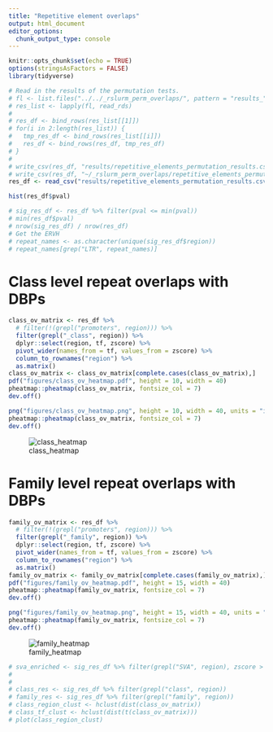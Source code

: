 ```yaml
---
title: "Repetitive element overlaps"
output: html_document
editor_options: 
  chunk_output_type: console
---
```


```r
knitr::opts_chunk$set(echo = TRUE)
options(stringsAsFactors = FALSE)
library(tidyverse)
```

```r
# Read in the results of the permutation tests.
# fl <- list.files("../../_rslurm_perm_overlaps/", pattern = "results_", full.names = T)
# res_list <- lapply(fl, read_rds)
# 
# res_df <- bind_rows(res_list[[1]])
# for(i in 2:length(res_list)) {
#   tmp_res_df <- bind_rows(res_list[[i]])
#   res_df <- bind_rows(res_df, tmp_res_df)
# }
# 
# write_csv(res_df, "results/repetitive_elements_permutation_results.csv")
# write_csv(res_df, "~/_rslurm_perm_overlaps/repetitive_elements_permutation_results.csv")
res_df <- read_csv("results/repetitive_elements_permutation_results.csv")
```

```r
hist(res_df$pval)

# sig_res_df <- res_df %>% filter(pval <= min(pval))
# min(res_df$pval)
# nrow(sig_res_df) / nrow(res_df)
# Get the ERVH
# repeat_names <- as.character(unique(sig_res_df$region))
# repeat_names[grep("LTR", repeat_names)]
```

# Class level repeat overlaps with DBPs


```r
class_ov_matrix <- res_df %>%
  # filter(!(grepl("promoters", region))) %>%
  filter(grepl("_class", region)) %>%
  dplyr::select(region, tf, zscore) %>%
  pivot_wider(names_from = tf, values_from = zscore) %>%
  column_to_rownames("region") %>%
  as.matrix()
class_ov_matrix <- class_ov_matrix[complete.cases(class_ov_matrix),]
pdf("figures/class_ov_heatmap.pdf", height = 10, width = 40)
pheatmap::pheatmap(class_ov_matrix, fontsize_col = 7)
dev.off()

png("figures/class_ov_heatmap.png", height = 10, width = 40, units = "in", res = 300)
pheatmap::pheatmap(class_ov_matrix, fontsize_col = 7)
dev.off()
```


![class_heatmap](figures/class_ov_heatmap.png)

# Family level repeat overlaps with DBPs

```r
family_ov_matrix <- res_df %>%
  # filter(!(grepl("promoters", region))) %>%
  filter(grepl("_family", region)) %>%
  dplyr::select(region, tf, zscore) %>%
  pivot_wider(names_from = tf, values_from = zscore) %>%
  column_to_rownames("region") %>%
  as.matrix()
family_ov_matrix <- family_ov_matrix[complete.cases(family_ov_matrix),]
pdf("figures/family_ov_heatmap.pdf", height = 15, width = 40)
pheatmap::pheatmap(family_ov_matrix, fontsize_col = 7)
dev.off()

png("figures/family_ov_heatmap.png", height = 15, width = 40, units = "in", res = 300)
pheatmap::pheatmap(family_ov_matrix, fontsize_col = 7)
dev.off()

```

![family_heatmap](figures/family_ov_heatmap.png)

```r
# sva_enriched <- sig_res_df %>% filter(grepl("SVA", region), zscore > 0) 
# 
# 
# class_res <- sig_res_df %>% filter(grepl("class", region))
# family_res <- sig_res_df %>% filter(grepl("family", region))
# class_region_clust <- hclust(dist(class_ov_matrix))
# class_tf_clust <- hclust(dist(t(class_ov_matrix)))
# plot(class_region_clust)
```




